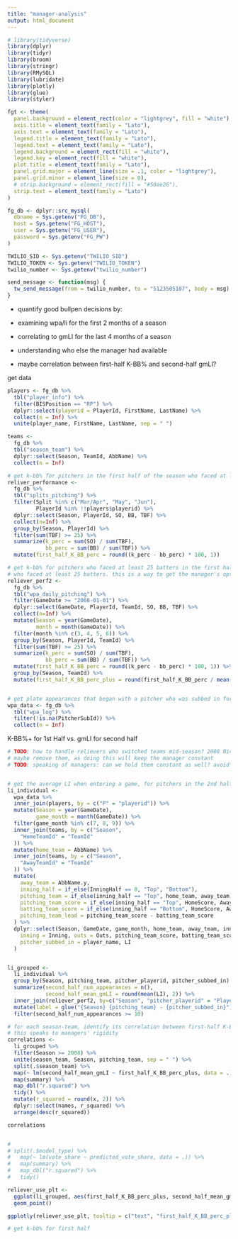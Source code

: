 ```yaml
---
title: "manager-analysis"
output: html_document
---
```




```r
# library(tidyverse)
library(dplyr)
library(tidyr)
library(broom)
library(stringr)
library(RMySQL)
library(lubridate)
library(plotly)
library(glue)
library(styler)

fgt <- theme(
  panel.background = element_rect(color = "lightgrey", fill = "white"),
  axis.title = element_text(family = "Lato"),
  axis.text = element_text(family = "Lato"),
  legend.title = element_text(family = "Lato"),
  legend.text = element_text(family = "Lato"),
  legend.background = element_rect(fill = "white"),
  legend.key = element_rect(fill = "white"),
  plot.title = element_text(family = "Lato"),
  panel.grid.major = element_line(size = .1, color = "lightgrey"),
  panel.grid.minor = element_line(size = 0),
  # strip.background = element_rect(fill = "#50ae26"),
  strip.text = element_text(family = "Lato")
)

fg_db <- dplyr::src_mysql(
  dbname = Sys.getenv("FG_DB"),
  host = Sys.getenv("FG_HOST"),
  user = Sys.getenv("FG_USER"),
  password = Sys.getenv("FG_PW")
)

TWILIO_SID <- Sys.getenv("TWILIO_SID")
TWILIO_TOKEN <- Sys.getenv("TWILIO_TOKEN")
twilio_number <- Sys.getenv("twilio_number")

send_message <- function(msg) {
  tw_send_message(from = twilio_number, to = "5123505107", body = msg)
}
```


- quantify good bullpen decisions by:
- examining wpa/li for the first 2 months of a season
- correlating to gmLI for the last 4 months of a season
- understanding who else the manager had available


- maybe correlation between first-half K-BB% and second-half gmLI?

get data

```r

players <- fg_db %>%
  tbl("player_info") %>%
  filter(BISPosition == "RP") %>%
  dplyr::select(playerid = PlayerId, FirstName, LastName) %>%
  collect(n = Inf) %>%
  unite(player_name, FirstName, LastName, sep = " ")

teams <-
  fg_db %>%
  tbl("season_team") %>%
  dplyr::select(Season, TeamId, AbbName) %>%
  collect(n = Inf)

# get k-bb% for pitchers in the first half of the season who faced at least 25 batters from march - june
reliver_performance <-
  fg_db %>%
  tbl("splits_pitching") %>%
  filter(Split %in% c("Mar/Apr", "May", "Jun"),
         PlayerId %in% !!players$playerid) %>%
  dplyr::select(Season, PlayerId, SO, BB, TBF) %>%
  collect(n=Inf) %>%
  group_by(Season, PlayerId) %>%
  filter(sum(TBF) >= 25) %>%
  summarize(k_perc = sum(SO) / sum(TBF),
            bb_perc = sum(BB) / sum(TBF)) %>%
  mutate(first_half_K_BB_perc = round((k_perc - bb_perc) * 100, 1))

# get k-bb% for pitchers who faced at least 25 batters in the first half, computed relative to the other pitchers on their team
# who faced at least 25 batters. this is a way to get the manager's options for whom to put into a game
reliever_perf2 <-
  fg_db %>%
  tbl("wpa_daily_pitching") %>%
  filter(GameDate >= "2008-01-01") %>%
  dplyr::select(GameDate, PlayerId, TeamId, SO, BB, TBF) %>%
  collect(n=Inf) %>%
  mutate(Season = year(GameDate),
         month = month(GameDate)) %>%
  filter(month %in% c(3, 4, 5, 6)) %>%
  group_by(Season, PlayerId, TeamId) %>%
  filter(sum(TBF) >= 25) %>%
  summarize(k_perc = sum(SO) / sum(TBF),
            bb_perc = sum(BB) / sum(TBF)) %>%
  mutate(first_half_K_BB_perc = round((k_perc - bb_perc) * 100, 1)) %>%
  group_by(Season, TeamId) %>%
  mutate(first_half_K_BB_perc_plus = round(first_half_K_BB_perc / mean(first_half_K_BB_perc) * 100, 0))


# get plate appearances that began with a pitcher who was subbed in for another pitcher
wpa_data <- fg_db %>%
  tbl("wpa_log") %>%
  filter(!is.na(PitcherSubId)) %>%
  collect(n = Inf)
```

K-BB%+ for 1st Half vs. gmLI for second half

```r



# TODO: how to handle relievers who switched teams mid-season? 2008 Nick Masset is an example. he shows up with both CWS and CIN
# maybe remove them, as doing this will keep the manager constant
# TODO: speaking of managers: can we hold them constant as well? avoid teams who switched managers mid-season?


# get the average LI when entering a game, for pitchers in the 2nd half of the season July thru September
li_individual <-
  wpa_data %>%
  inner_join(players, by = c("P" = "playerid")) %>%
  mutate(Season = year(GameDate),
         game_month = month(GameDate)) %>%
  filter(game_month %in% c(7, 8, 9)) %>%
  inner_join(teams, by = c("Season",
    "HomeTeamId" = "TeamId"
  )) %>%
  mutate(home_team = AbbName) %>%
  inner_join(teams, by = c("Season",
    "AwayTeamId" = "TeamId"
  )) %>%
  mutate(
    away_team = AbbName.y,
    inning_half = if_else(InningHalf == 0, "Top", "Bottom"),
    pitching_team = if_else(inning_half == "Top", home_team, away_team),
    pitching_team_score = if_else(inning_half == "Top", HomeScore, AwayScore),
    batting_team_score = if_else(inning_half == "Bottom", HomeScore, AwayScore),
    pitching_team_lead = pitching_team_score - batting_team_score
  ) %>%
  dplyr::select(Season, GameDate, game_month, home_team, away_team, inning_half,
    inning = Inning, outs = Outs, pitching_team_score, batting_team_score, pitching_team_lead, pitching_team, pitcher_playerid = P,
    pitcher_subbed_in = player_name, LI
  )


li_grouped <-
  li_individual %>%
  group_by(Season, pitching_team, pitcher_playerid, pitcher_subbed_in) %>%
  summarize(second_half_num_appearances = n(),
            second_half_mean_gmLI = round(mean(LI), 2)) %>%
  inner_join(reliever_perf2, by=c("Season", "pitcher_playerid" = "PlayerId")) %>%  # attach first-half k-bb rates to second-half gmLI stats
  mutate(label = glue("{Season} {pitching_team} - {pitcher_subbed_in}")) %>%
  filter(second_half_num_appearances >= 10)

# for each season-team, identify its correlation between first-half K-BB% and second-half gmLI.
# this speaks to managers' rigidity
correlations <-
  li_grouped %>%
  filter(Season >= 2008) %>%
  unite(season_team, Season, pitching_team, sep = " ") %>%
  split(.$season_team) %>%
  map(~ lm(second_half_mean_gmLI ~ first_half_K_BB_perc_plus, data = .)) %>%
  map(summary) %>%
  map_dbl("r.squared") %>%
  tidy() %>%
  mutate(r_squared = round(x, 2)) %>%
  dplyr::select(names, r_squared) %>%
  arrange(desc(r_squared))

correlations


# 
# split(.$model_type) %>%
#   map(~ lm(vote_share ~ predicted_vote_share, data = .)) %>%
#   map(summary) %>%
#   map_dbl("r.squared") %>%
#   tidy() 


```

```r
reliever_use_plt <-
  ggplot(li_grouped, aes(first_half_K_BB_perc_plus, second_half_mean_gmLI, text = label)) +
  geom_point()

ggplotly(reliever_use_plt, tooltip = c("text", "first_half_K_BB_perc_plus", "second_half_mean_gmLI"))

# get k-bb% for first half
```

